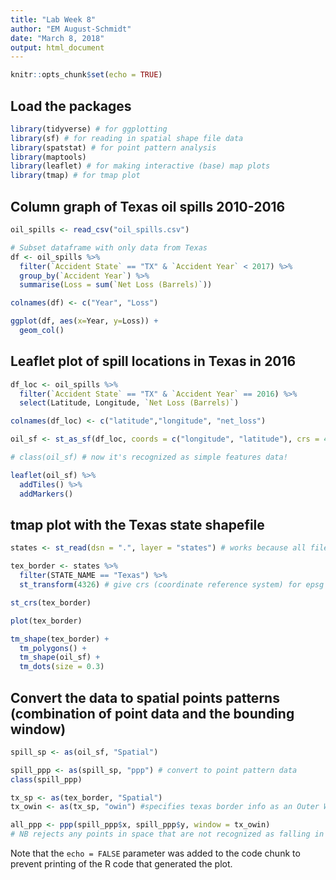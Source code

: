```yaml
---
title: "Lab Week 8"
author: "EM August-Schmidt"
date: "March 8, 2018"
output: html_document
---
```


```r
knitr::opts_chunk$set(echo = TRUE)
```
## Load the packages
```r
library(tidyverse) # for ggplotting
library(sf) # for reading in spatial shape file data
library(spatstat) # for point pattern analysis
library(maptools)
library(leaflet) # for making interactive (base) map plots
library(tmap) # for tmap plot
```

## Column graph of Texas oil spills 2010-2016
```r
oil_spills <- read_csv("oil_spills.csv")

# Subset dataframe with only data from Texas
df <- oil_spills %>%
  filter(`Accident State` == "TX" & `Accident Year` < 2017) %>%
  group_by(`Accident Year`) %>%
  summarise(Loss = sum(`Net Loss (Barrels)`))

colnames(df) <- c("Year", "Loss")

ggplot(df, aes(x=Year, y=Loss)) +
  geom_col()
```

## Leaflet plot of spill locations in Texas in 2016
```r
df_loc <- oil_spills %>%
  filter(`Accident State` == "TX" & `Accident Year` == 2016) %>%
  select(Latitude, Longitude, `Net Loss (Barrels)`)

colnames(df_loc) <- c("latitude","longitude", "net_loss")

oil_sf <- st_as_sf(df_loc, coords = c("longitude", "latitude"), crs = 4326) # convert data into spatial features data

# class(oil_sf) # now it's recognized as simple features data!

leaflet(oil_sf) %>%
  addTiles() %>%
  addMarkers()
```


## tmap plot with the Texas state shapefile
```r
states <- st_read(dsn = ".", layer = "states") # works because all files are in working directory. this reads in all files that begin 'states...'

tex_border <- states %>%
  filter(STATE_NAME == "Texas") %>%
  st_transform(4326) # give crs (coordinate reference system) for epsg value. This should match coordinate system that base map is in. 

st_crs(tex_border)

plot(tex_border)

tm_shape(tex_border) + 
  tm_polygons() +
  tm_shape(oil_sf) +
  tm_dots(size = 0.3)
```

## Convert the data to spatial points patterns (combination of point data and the bounding window)
```r
spill_sp <- as(oil_sf, "Spatial")

spill_ppp <- as(spill_sp, "ppp") # convert to point pattern data
class(spill_ppp)

tx_sp <- as(tex_border, "Spatial")
tx_owin <- as(tx_sp, "owin") #specifies texas border info as an Outer WINdow for point pattern analysis

all_ppp <- ppp(spill_ppp$x, spill_ppp$y, window = tx_owin)
# NB rejects any points in space that are not recognized as falling in the designated boundary window

```


Note that the `echo = FALSE` parameter was added to the code chunk to prevent printing of the R code that generated the plot.
